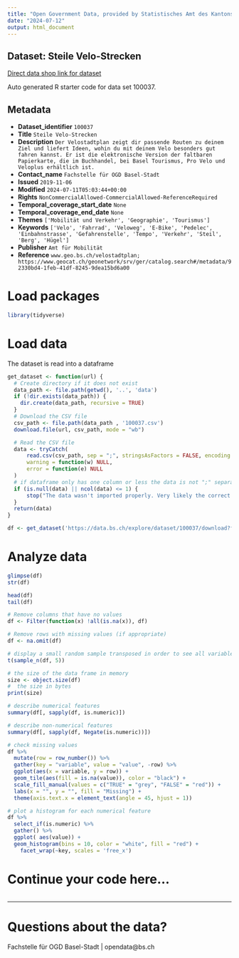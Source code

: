 ```yaml
---
title: "Open Government Data, provided by Statistisches Amt des Kantons Basel-Stadt - Fachstelle OGD"
date: "2024-07-12"
output: html_document
---
```


## Dataset: Steile Velo-Strecken

[Direct data shop link for dataset](https://data.bs.ch/explore/dataset/100037)

Auto generated R starter code for data set 100037.

## Metadata

- **Dataset_identifier** `100037`
- **Title** `Steile Velo-Strecken`
- **Description** `Der Velostadtplan zeigt dir passende Routen zu deinem Ziel und liefert Ideen, wohin du mit deinem Velo besonders gut fahren kannst. Er ist die elektronische Version der faltbaren Papierkarte, die im Buchhandel, bei Basel Tourismus, Pro Velo und Veloplus erhältlich ist.`
- **Contact_name** `Fachstelle für OGD Basel-Stadt`
- **Issued** `2019-11-06`
- **Modified** `2024-07-11T05:03:44+00:00`
- **Rights** `NonCommercialAllowed-CommercialAllowed-ReferenceRequired`
- **Temporal_coverage_start_date** `None`
- **Temporal_coverage_end_date** `None`
- **Themes** `['Mobilität und Verkehr', 'Geographie', 'Tourismus']`
- **Keywords** `['Velo', 'Fahrrad', 'Veloweg', 'E-Bike', 'Pedelec', 'Einbahnstrasse', 'Gefahrenstelle', 'Tempo', 'Verkehr', 'Steil', 'Berg', 'Hügel']`
- **Publisher** `Amt für Mobilität`
- **Reference** `www.geo.bs.ch/velostadtplan; https://www.geocat.ch/geonetwork/srv/ger/catalog.search#/metadata/92330bd4-1feb-41df-8245-9dea15bd6a00`


# Load packages

```r

library(tidyverse)
```

# Load data

The dataset is read into a dataframe

```r
get_dataset <- function(url) {
  # Create directory if it does not exist
  data_path <- file.path(getwd(), '..', 'data')
  if (!dir.exists(data_path)) {
    dir.create(data_path, recursive = TRUE)
  }
  # Download the CSV file
  csv_path <- file.path(data_path , '100037.csv')
  download.file(url, csv_path, mode = "wb")

  # Read the CSV file
  data <- tryCatch(
      read.csv(csv_path, sep = ";", stringsAsFactors = FALSE, encoding = "UTF-8"),
      warning = function(w) NULL,
      error = function(e) NULL
  )
  # if dataframe only has one column or less the data is not ";" separated
  if (is.null(data) || ncol(data) <= 1) {
      stop("The data wasn't imported properly. Very likely the correct separator couldn't be found.\nPlease check the dataset manually and adjust the code.")
  }
  return(data)
}
```

```r

df <- get_dataset('https://data.bs.ch/explore/dataset/100037/download?format=csv&timezone=Europe%2FZurich')

```

# Analyze data

```r

glimpse(df)
str(df)

head(df)
tail(df)

```

```r
# Remove columns that have no values
df <- Filter(function(x) !all(is.na(x)), df)

# Remove rows with missing values (if appropriate)
df <- na.omit(df)
```

```r
# display a small random sample transposed in order to see all variables
t(sample_n(df, 5))
```

```r
# the size of the data frame in memory
size <- object.size(df)
#  the size in bytes
print(size)
```

```r
# describe numerical features
summary(df[, sapply(df, is.numeric)])
```

```r
# describe non-numerical features
summary(df[, sapply(df, Negate(is.numeric))])
```

```r
# check missing values
df %>%
  mutate(row = row_number()) %>%
  gather(key = "variable", value = "value", -row) %>%
  ggplot(aes(x = variable, y = row)) +
  geom_tile(aes(fill = is.na(value)), color = "black") +
  scale_fill_manual(values = c("TRUE" = "grey", "FALSE" = "red")) +
  labs(x = "", y = "", fill = "Missing") +
  theme(axis.text.x = element_text(angle = 45, hjust = 1))
```

```r
# plot a histogram for each numerical feature
df %>%
  select_if(is.numeric) %>%
  gather() %>%
  ggplot( aes(value)) +
  geom_histogram(bins = 10, color = "white", fill = "red") +
    facet_wrap(~key, scales = 'free_x')
```

# Continue your code here...

```r

```
------------------------------------------------------------------------

# Questions about the data?

Fachstelle für OGD Basel-Stadt | opendata@bs.ch

